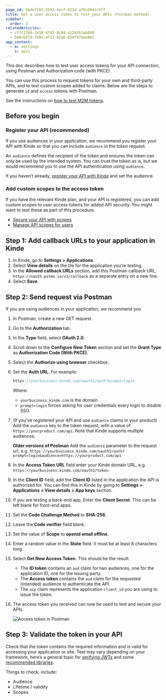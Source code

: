 ```yaml
---
page_id: 5bde7fb5-2592-4acf-821d-af9c6942c4f7
title: Get a user access token to test your APIs (Postman method)
sidebar:
  order: 3
relatedArticles:
  - cffc17b9-2d10-4f42-8c84-a12b263a6040
  - b98cb579-f80c-4f17-92a6-059f976ae081
app_context:
  - m: settings
    s: apis
---
```


This doc describes how to test user access tokens for your API connection, using Postman and Authorization code (with PKCE).

You can use this process to request tokens for your own and third-party APIs, and to test custom scopes added to claims. Below are the steps to generate `id` and `access` tokens with Postman.

See the instructions on [how to test M2M tokens](/developer-tools/your-apis/test-your-api-m2m-token/).

## Before you begin

### Register your API (recommended)

If you use audiences in your application, we recommend you register your API with Kinde so that you can include `audience` in the token request.

An `audience` defines the recipient of the token and ensures the token can only be used by the intended system. You can trust the token as is, but we would recommend you to use the API authentication using `audience`.

If you haven’t already, [register your API with Kinde](/developer-tools/your-apis/register-manage-apis/) and set the audience.

### Add custom scopes to the access token

If you have the relevant Kinde plan, and your API is registered, you can add custom scopes to user access tokens for added API security. You might want to test these as part of this procedure.

- [Secure your API with scopes](/developer-tools/your-apis/custom-api-scopes/)
- [Manage API scopes for users](/developer-tools/your-apis/user-api-scopes/)

## Step 1: Add callback URLs to your application in Kinde

1. In Kinde, go to **Settings > Applications**.
2. Select **View details** on the tile for the application you’re testing.
3. In the **Allowed callback URLs** section, add this Postman callback URL, `https://oauth.pstmn.io/v1/callback` as a separate entry on a new line.
4. Select **Save**.

## Step 2: Send request via Postman

If you are using audiences in your application, we recommend you

1. In Postman, create a new GET request.
2. Go to the **Authorization** tab.
3. In the **Type** field, select **OAuth 2.0**.
4. Scroll down to the **Configure New Token** section and set the **Grant Type** as **Authorization Code (With PKCE)**.
5. Select the **Authorize using browser** checkbox.
6. Set the **Auth URL**. For example:

   ```jsx
   https://yourbusiness.kinde.com/oauth2/auth?prompt=login
   ```

   Where:

   - `yourbusiness.kinde.com` is the domain
   - `prompt=login` forces asking for user credentials every login to disable SSO.

7. (If you’ve registered your API and use `audience` claims in your product) Add the `audience` key to the token request, with a value of `https://yourproduct.com/api`. Note that Kinde supports multiple audiences.

   <Aside>

   **Older versions of Postman** Add the `audience` parameter to the request url, e.g. `https://yourbusiness.kinde.com/oauth2/auth?prompt=login&audience=https://yourproduct.com/api`

   </Aside>

8. In the **Access Token URL** field enter your Kinde domain URL, e.g. `https://yourbusiness.kinde.com/oauth2/token`.
9. In the **Client ID** field, add the **Client ID** listed in the application the API is authorized for. You can find this in Kinde by going to **Settings > Applications > View details > App keys** section.
10. If you are testing a back-end app, Enter the **Client Secret**. This can be left blank for front-end apps.
11. Set the **Code Challenge Method** to **SHA-256**.
12. Leave the **Code verifier** field blank.
13. Set the value of **Scope** to **openid email offline**.
14. Enter a random value in the **State** field. It must be at least 8 characters long.
15. Select **Get New Access Token**. This should be the result:
    - The **ID token** contains an `aud` claim for two audiences, one for the application ID, one for the issuing party.
    - The **Access token** contains the `aud` claim for the requested (intended) audience to authenticate the API.
    - The `azp` claim represents the application `client_id` you are using to issue the token.
16. The access token you received can now be used to test and secure your APIs.

    ![Access token in Postman](https://imagedelivery.net/skPPZTHzSlcslvHjesZQcQ/1fc6f61c-a544-4cce-83c6-7d691f785700/public)

## Step 3: Validate the token in your API

Check that the token contains the required information and is valid for accessing your application or site. Test may vary depending on your framework, here’s a general topic for [verifying JWTs](/build/tokens/verifying-json-web-tokens/) and some [recommended libraries](https://openid.net/developers/jwt-jws-jwe-jwk-and-jwa-implementations/).

Things to check, include:

- Audience
- Lifetime / validity
- Scopes
